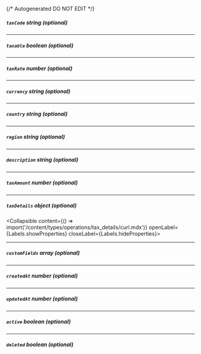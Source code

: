{/* Autogenerated DO NOT EDIT  */}

##### `taxCode` _string (optional)_

---
##### `taxable` _boolean (optional)_

---
##### `taxRate` _number (optional)_

---
##### `currency` _string (optional)_

---
##### `country` _string (optional)_

---
##### `region` _string (optional)_

---
##### `description` _string (optional)_

---
##### `taxAmount` _number (optional)_

---
##### `taxDetails` _object (optional)_
<Collapsible content={() => import('/content/types/operations/tax_details/curl.mdx')} openLabel={Labels.showProperties} closeLabel={Labels.hideProperties}>
</Collapsible>

---
##### `customFields` _array (optional)_

---
##### `createdAt` _number (optional)_

---
##### `updatedAt` _number (optional)_

---
##### `active` _boolean (optional)_

---
##### `deleted` _boolean (optional)_


